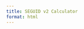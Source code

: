 ```yaml
---
title: SEGUID v2 Calculator
format: html
---
```

```{=html}
<!doctype html>
<html lang="en">

<head>
    <meta charset="utf-8">
    <meta http-equiv="X-UA-Compatible" content="IE=edge">
    <meta name="viewport" content="width=device-width, initial-scale=1">
    <link href="https://cdn.jsdelivr.net/npm/bootstrap@5.1.3/dist/css/bootstrap.min.css" rel="stylesheet" integrity="sha384-1BmE4kWBq78iYhFldvKuhfTAU6auU8tT94WrHftjDbrCEXSU1oBoqyl2QvZ6jIW3" crossorigin="anonymous">
    <script src="https://rawcdn.githack.com/seguid/seguid-javascript/0.2.0/seguid.js"></script>
    <script src="seguid-calculator.js"></script>

    <title>SEGUID v2 Calculator</title>
</head>

<body>
    <div id="seguid-calculator"></div>

    <script>
       seguid_calulator();
    </script>
  </body>
</html>
```
